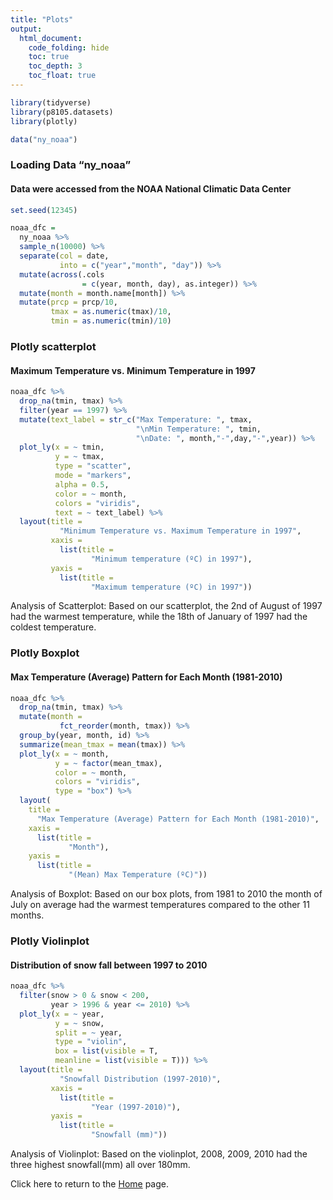 ```yaml
---
title: "Plots"
output: 
  html_document:
    code_folding: hide
    toc: true
    toc_depth: 3
    toc_float: true
---
```




```r
library(tidyverse)
library(p8105.datasets)
library(plotly)
```



```r
data("ny_noaa") 
```

### Loading Data "ny_noaa"
#### Data were accessed from the NOAA National Climatic Data Center
```r
set.seed(12345) 

noaa_dfc = 
  ny_noaa %>%
  sample_n(10000) %>%
  separate(col = date, 
           into = c("year","month", "day")) %>%
  mutate(across(.cols
                = c(year, month, day), as.integer)) %>%
  mutate(month = month.name[month]) %>%
  mutate(prcp = prcp/10, 
         tmax = as.numeric(tmax)/10,
         tmin = as.numeric(tmin)/10) 
```





### Plotly scatterplot
#### Maximum Temperature vs. Minimum Temperature in 1997
```r
noaa_dfc %>%
  drop_na(tmin, tmax) %>%
  filter(year == 1997) %>%
  mutate(text_label = str_c("Max Temperature: ", tmax, 
                            "\nMin Temperature: ", tmin, 
                            "\nDate: ", month,"-",day,"-",year)) %>%
  plot_ly(x = ~ tmin, 
          y = ~ tmax,
          type = "scatter",
          mode = "markers",
          alpha = 0.5,
          color = ~ month,
          colors = "viridis", 
          text = ~ text_label) %>%
  layout(title = 
           "Minimum Temperature vs. Maximum Temperature in 1997",
         xaxis = 
           list(title = 
                  "Minimum temperature (ºC) in 1997"),
         yaxis = 
           list(title = 
                  "Maximum temperature (ºC) in 1997"))
```
Analysis of Scatterplot: Based on our scatterplot, the 2nd of August of 1997 had the warmest temperature, while the 18th of January of 1997 had the coldest temperature. 




### Plotly Boxplot
#### Max Temperature (Average) Pattern for Each Month (1981-2010)
```r
noaa_dfc %>%
  drop_na(tmin, tmax) %>%
  mutate(month = 
           fct_reorder(month, tmax)) %>%
  group_by(year, month, id) %>%
  summarize(mean_tmax = mean(tmax)) %>%
  plot_ly(x = ~ month, 
          y = ~ factor(mean_tmax), 
          color = ~ month, 
          colors = "viridis", 
          type = "box") %>%
  layout(
    title = 
      "Max Temperature (Average) Pattern for Each Month (1981-2010)", 
    xaxis = 
      list(title = 
             "Month"),
    yaxis = 
      list(title = 
             "(Mean) Max Temperature (ºC)")) 
```
Analysis of Boxplot: Based on our box plots, from 1981 to 2010 the month of July on average had the warmest temperatures compared to the other 11 months. 




### Plotly Violinplot 
#### Distribution of snow fall between 1997 to 2010
```r
noaa_dfc %>%
  filter(snow > 0 & snow < 200,
         year > 1996 & year <= 2010) %>% 
  plot_ly(x = ~ year, 
          y = ~ snow, 
          split = ~ year, 
          type = "violin",
          box = list(visible = T, 
          meanline = list(visible = T))) %>%
  layout(title = 
           "Snowfall Distribution (1997-2010)",
         xaxis = 
           list(title = 
                  "Year (1997-2010)"),
         yaxis = 
           list(title = 
                  "Snowfall (mm)"))
```
Analysis of Violinplot: Based on the violinplot, 2008, 2009, 2010 had the three highest snowfall(mm) all over 180mm. 



Click here to return to the [Home](index.html) page.